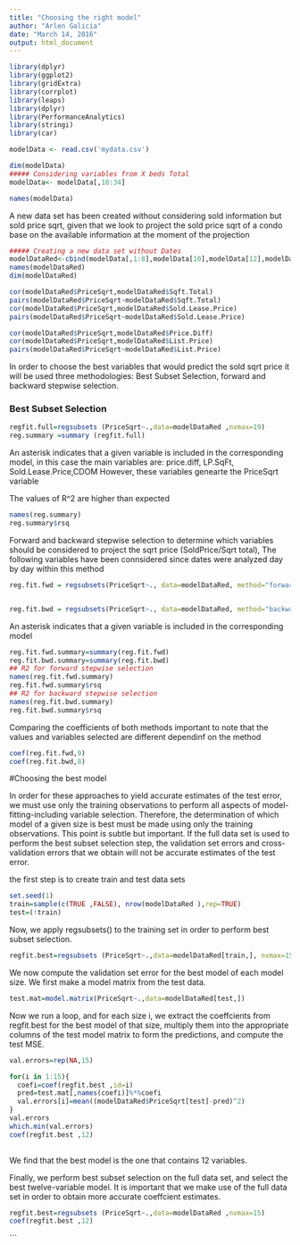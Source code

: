 ---
title: "Choosing the right model"
author: "Arlen Galicia"
date: "March 14, 2016"
output: html_document
---
```{r setup, include=FALSE}

library(dplyr)
library(ggplot2)
library(gridExtra)
library(corrplot)
library(leaps)
library(dplyr)
library(PerformanceAnalytics)
library(stringi)
library(car)

modelData <- read.csv('mydata.csv')

dim(modelData)
##### Considering variables from X beds Total
modelData<- modelData[,10:34]

names(modelData)


```
A new data set has been created without considering sold information but sold price sqrt, given that we look to project the sold price sqrt of a condo base on the available information at the moment of the projection

```{r setup, include=FALSE}

##### Creating a new data set without Dates
modelDataRed<-cbind(modelData[,1:8],modelData[10],modelData[12],modelData[,14:25])
names(modelDataRed)
dim(modelDataRed)

cor(modelDataRed$PriceSqrt,modelDataRed$Sqft.Total)
pairs(modelDataRed$PriceSqrt~modelDataRed$Sqft.Total)
cor(modelDataRed$PriceSqrt,modelDataRed$Sold.Lease.Price)
pairs(modelDataRed$PriceSqrt~modelDataRed$Sold.Lease.Price)

cor(modelDataRed$PriceSqrt,modelDataRed$Price.Diff)
cor(modelDataRed$PriceSqrt,modelDataRed$List.Price)
pairs(modelDataRed$PriceSqrt~modelDataRed$List.Price)


```

In order to choose the best variables that would predict the sold sqrt price it will be used three methodologies: Best Subset Selection, forward and backward stepwise selection.

### Best Subset Selection

```{r setup, include=FALSE}

regfit.full=regsubsets (PriceSqrt~.,data=modelDataRed ,nvmax=19)
reg.summary =summary (regfit.full) 
```

An asterisk indicates that a given variable is included in the corresponding model, in this case the main variables are: price.diff, LP.SqFt, Sold.Lease.Price,CDOM
However, these variables genearte the PriceSqrt variable  

The values of R^2 are higher than expected 
```{r setup, include=FALSE}
names(reg.summary)
reg.summary$rsq

```


Forward and backward stepwise selection to determine which variables should be considered to project the sqrt price (SoldPrice/Sqrt total), The following variables have been connsidered since dates were analyzed day by day within this method

```{r setup, include=FALSE}
reg.fit.fwd = regsubsets(PriceSqrt~., data=modelDataRed, method="forward")


reg.fit.bwd = regsubsets(PriceSqrt~., data=modelDataRed, method="backward")
```

An asterisk indicates that a given variable is included in the corresponding model
```{r setup, include=FALSE}

reg.fit.fwd.summary=summary(reg.fit.fwd)
reg.fit.bwd.summary=summary(reg.fit.bwd)
## R2 for forward stepwise selection 
names(reg.fit.fwd.summary)
reg.fit.fwd.summary$rsq
## R2 for backward stepwise selection
names(reg.fit.bwd.summary)
reg.fit.bwd.summary$rsq

```


Comparing the coefficients of both methods important to note that  the values and variables selected are different dependinf on the method
```{r setup, include=FALSE}
coef(reg.fit.fwd,9)
coef(reg.fit.bwd,8)

```

#Choosing the best model

In order for these approaches to yield accurate estimates of the test error, we must use only the training observations to perform all aspects of model-fitting-including variable selection. Therefore, the determination of which model of a given size is best must be made using only the training observations. This point is subtle but important. If the full data set is used to perform the best subset selection step, the validation set errors and cross-validation errors that we obtain will not be accurate estimates of the test error. 

the first step is to create train and test data sets
```{r setup, include=FALSE}

set.seed(1)
train=sample(c(TRUE ,FALSE), nrow(modelDataRed ),rep=TRUE)
test=(!train)

```
Now, we apply regsubsets() to the training set in order to perform best subset selection.

```{r setup, include=FALSE}
regfit.best=regsubsets (PriceSqrt~.,data=modelDataRed[train,], nvmax=15)

```

 We now compute the validation set error for the best model of each model size. We first make a model matrix from the test data.

```{r setup, include=FALSE}
test.mat=model.matrix(PriceSqrt~.,data=modelDataRed[test,]) 
```

Now we run a loop, and for each size i, we extract the coeffcients from regfit.best for the best model of that size, multiply them into the appropriate columns of the test model matrix to form the predictions, and compute the test MSE.

```{r setup, include=FALSE}
val.errors=rep(NA,15)

for(i in 1:15){
  coefi=coef(regfit.best ,id=i)
  pred=test.mat[,names(coefi)]%*%coefi
  val.errors[i]=mean((modelDataRed$PriceSqrt[test]-pred)^2) 
}
val.errors
which.min(val.errors)
coef(regfit.best ,12)
          
```
We find that the best model is the one that contains 12 variables.

Finally, we perform best subset selection on the full data set, and select the best twelve-variable model. It is important that we make use of the full data set in order to obtain more accurate coeffcient estimates. 

```{r setup, include=FALSE}
regfit.best=regsubsets (PriceSqrt~.,data=modelDataRed ,nvmax=15)
coef(regfit.best ,12) 
```

```